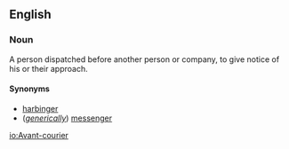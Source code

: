 ==English==
===Noun===
A person dispatched before another person or company, to give notice of his or their approach.

====Synonyms====
* [[harbinger]]
* (''[[generically]]'') [[messenger]]

[[io:Avant-courier]]